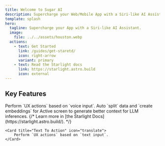 ```yaml
---
title: Welcome to Sugar AI
description: Supercharge your Web/Mobile App with a Siri-like AI Assistant.
template: splash
hero:
  tagline: Supercharge your App with a Siri-like AI Assistant.
  image:
    file: ../../assets/houston.webp
  actions:
    - text: Get Started
      link: /guides/get-staretd/
      icon: right-arrow
      variant: primary
    - text: Read the Starlight docs
      link: https://starlight.astro.build
      icon: external
---
```


## Key Features

<CardGrid stagger>
	<Card title="Voice To Action" icon="seti:audio">
		Perform `UX actions` based on `voice input`.
	</Card>
	<Card title="Active Screen Context" icon="puzzle">
		Auto `split` data and `create embeddings` for Active screen to generate better context for LLM inferences.
	</Card>
	{/* <Card title="Text API Interface" icon="open-book">
		Learn more in [the Starlight Docs](https://starlight.astro.build/).
	</Card> */}
	
	<Card title="Text To Action" icon="translate">
		Perform `UX actions` based on `text input`.
	</Card>
	
</CardGrid>
